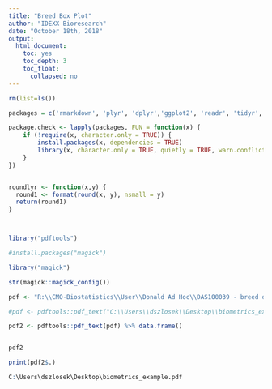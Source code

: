 ```yaml
---
title: "Breed Box Plot"
author: "IDEXX Bioresearch"
date: "October 18th, 2018"
output:
  html_document:
    toc: yes
    toc_depth: 3
    toc_float:
      collapsed: no
---
```


```r

rm(list=ls())

packages = c('rmarkdown', 'plyr', 'dplyr','ggplot2', 'readr', 'tidyr', 'stringr',  'knitr', 'sparklyr', 'shiny', 'data.table', 'zoo','fasttime')

package.check <- lapply(packages, FUN = function(x) {
    if (!require(x, character.only = TRUE)) {
        install.packages(x, dependencies = TRUE)
        library(x, character.only = TRUE, quietly = TRUE, warn.conflicts = FALSE)
    }
})


roundlyr <- function(x,y) {
  round1 <- format(round(x, y), nsmall = y)
  return(round1)
}



library("pdftools")

#install.packages("magick")

library("magick")
```

```r
str(magick::magick_config())
```


```r

pdf <- "R:\\CMO-Biostatistics\\User\\Donald Ad Hoc\\DAS100039 - breed data extraction\\breed_pdf_extract.pdf"

#pdf <- pdftools::pdf_text("C:\\Users\\dszlosek\\Desktop\\biometrics_example.pdf")

pdf2 <- pdftools::pdf_text(pdf) %>% data.frame()


pdf2

print(pdf2$.)

C:\Users\dszlosek\Desktop\biometrics_example.pdf

```

